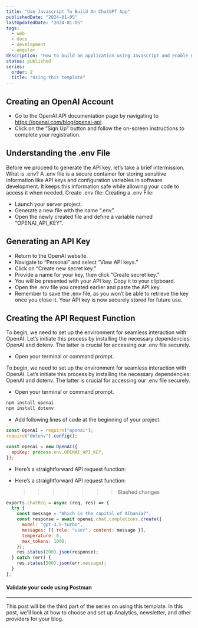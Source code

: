 ```yaml
---
title: "Use Javascript To Build An ChatGPT App"
publishedDate: "2024-01-05"
lastUpdatedDate: "2024-01-05"
tags:
  - web
  - docs
  - development
  - angular
description: "How to build an application using Javascript and enable ChatGPT feature"
status: published
series:
  order: 2
  title: "Using this template"
---
```


<NewsletterCTA
  title="I also write deep dives in email"
  description="I write about coding, design, digital nomad life, and solopreneurship. Join over 1,000 other developers in
            getting better in business. Unsubscribe whenever."
  buttonText="Send me the emails"
  className=""
/>

## Creating an OpenAI Account

- Go to the OpenAI API documentation page by navigating to https://openai.com/blog/openai-api.
- Click on the “Sign Up” button and follow the on-screen instructions to complete your registration.

## Understanding the .env File

Before we proceed to generate the API key, let’s take a brief intermission.
What is .env?
A .env file is a secure container for storing sensitive information like API keys and configuration variables in software development. It keeps this information safe while allowing your code to access it when needed.
Create .env file:
Creating a .env File:

- Launch your server project.
- Generate a new file with the name “.env”.
- Open the newly created file and define a variable named “OPENAI_API_KEY”.

## Generating an API Key

- Return to the OpenAI website.
- Navigate to “Personal” and select “View API keys.”
- Click on “Create new secret key.”
- Provide a name for your key, then click “Create secret key.”
- You will be presented with your API key. Copy it to your clipboard.
- Open the .env file you created earlier and paste the API key.
- Remember to save the .env file, as you won’t be able to retrieve the key once you close it. Your API key is now securely stored for future use.

## Creating the API Request Function

To begin, we need to set up the environment for seamless interaction with OpenAI. Let’s initiate this process by installing the necessary dependencies: OpenAI and dotenv. The latter is crucial for accessing our .env file securely.

- Open your terminal or command prompt.

To begin, we need to set up the environment for seamless interaction with OpenAI. Let’s initiate this process by installing the necessary dependencies: OpenAI and dotenv. The latter is crucial for accessing our .env file securely.

- Open your terminal or command prompt.

```bash
npm install openai
npm install dotenv
```

- Add following lines of code at the beginning of your project.

```js
const OpenAI = require("openai");
require("dotenv").config();

const openai = new OpenAI({
  apiKey: process.env.OPENAI_API_KEY,
});
```

- Here’s a straightforward API request function:

- Here’s a straightforward API request function:
  > > > > > > > Stashed changes

```js
exports.chatReq = async (req, res) => {
  try {
    const message = "Which is the capital of Albania?";
    const response = await openai.chat.completions.create({
      model: "gpt-3.5-turbo",
      messages: [{ role: "user", content: message }],
      temperature: 0,
      max_tokens: 1000,
    });
    res.status(200).json(response);
  } catch (err) {
    res.status(500).json(err.message);
  }
};
```

#### Validate your code using Postman

---

This post will be the third part of the series on using this template. In this post, we'll look at how to choose and set up Analytics, newsletter, and other providers for your blog.
